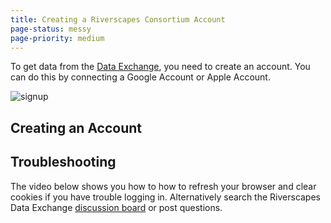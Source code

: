 ```yaml
---
title: Creating a Riverscapes Consortium Account
page-status: messy
page-priority: medium
---
```


To get data from the [Data Exchange](http://data.riverscapes.net), you need to create an account. You can do this by connecting a Google Account or Apple Account. 


![signup](/img/data-exchange/data-exchange-sign-up-screenshot.png)

## Creating an Account

<YouTubeEmbed videoId="Ac1FwBzsig4" />

##  Troubleshooting

The video below shows you how to how to refresh your browser and clear cookies if you have trouble logging in. Alternatively search the Riverscapes Data Exchange [discussion board](https://github.com/Riverscapes/riverscapes-website/discussions/categories/riverscapes-warehouse) or post questions.

<YouTubeEmbed videoId="Or3Gr7z5eA4" />

